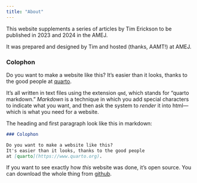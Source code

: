```yaml
---
title: "About"
---
```


This website supplements a series of articles 
by Tim Erickson 
to be published in 2023 and 2024 in the AMEJ.

It was prepared and designed by Tim and hosted (thanks, AAMT!) at AMEJ. 

### Colophon

Do you want to make a website like this? 
It's easier than it looks, thanks to the good people
at [quarto](https://www.quarto.org).

It's all written in text files using the extension `qmd`, 
which stands for "quarto markdown."
_Markdown_ is a technique in which you add special characters to indicate
what you want, and then ask the system to _render_ it into
html---which is what you need for a website.

The heading and first paragraph look like this in markdown:

``` .md
### Colophon

Do you want to make a website like this? 
It's easier than it looks, thanks to the good people
at [quarto](https://www.quarto.org).
```

If you want to see exactly how _this_ website was done, 
it's open source. 
You can download the whole thing from [github](https://www.github.com).

